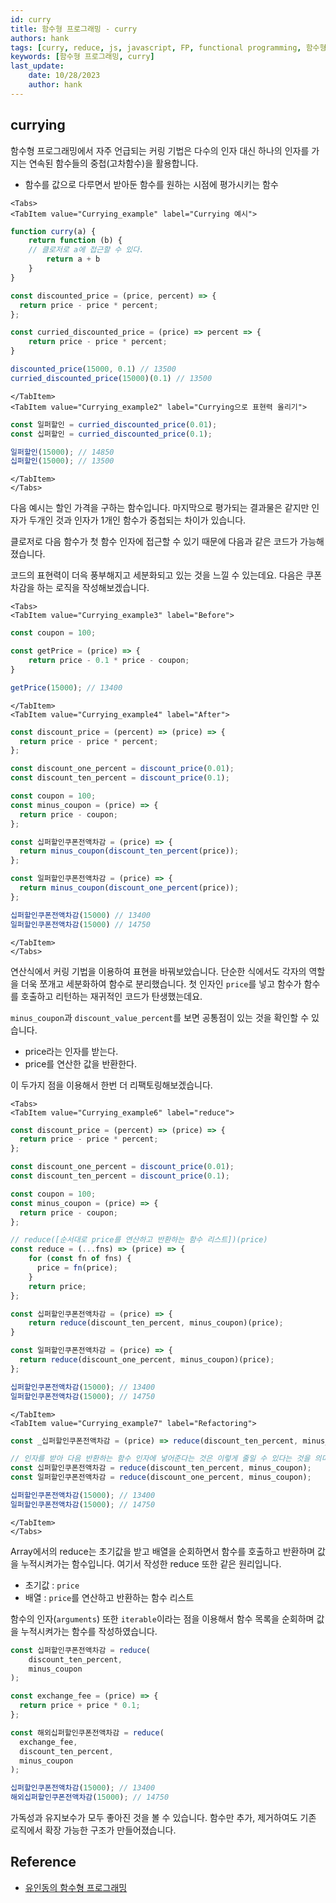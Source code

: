 ```yaml
---
id: curry
title: 함수형 프로그래밍 - curry
authors: hank
tags: [curry, reduce, js, javascript, FP, functional programming, 함수형 프로그래밍]
keywords: [함수형 프로그래밍, curry]
last_update:
    date: 10/28/2023
    author: hank
---
```



## currying

함수형 프로그래밍에서 자주 언급되는 커링 기법은 다수의 인자 대신 하나의 인자를 가지는 연속된 함수들의 중첩(고차함수)을 활용합니다.
- 함수를 값으로 다루면서 받아둔 함수를 원하는 시점에 평가시키는 함수


```mdx-code-block
<Tabs>
<TabItem value="Currying_example" label="Currying 예시">
```
```js
function curry(a) {
    return function (b) {
    // 클로저로 a에 접근할 수 있다.
        return a + b
    }
}

const discounted_price = (price, percent) => {
  return price - price * percent;
};

const curried_discounted_price = (price) => percent => {
    return price - price * percent;
}

discounted_price(15000, 0.1) // 13500
curried_discounted_price(15000)(0.1) // 13500
```
```mdx-code-block
</TabItem>
<TabItem value="Currying_example2" label="Currying으로 표현력 올리기">
```
```js
const 일퍼할인 = curried_discounted_price(0.01);
const 십퍼할인 = curried_discounted_price(0.1);

일퍼할인(15000); // 14850
십퍼할인(15000); // 13500
```
```mdx-code-block
</TabItem>
</Tabs>
```

다음 예시는 할인 가격을 구하는 함수입니다. 마지막으로 평가되는 결과물은 같지만 인자가 두개인 것과 인자가 1개인 함수가 중첩되는 차이가 있습니다.

클로저로 다음 함수가 첫 함수 인자에 접근할 수 있기 때문에 다음과 같은 코드가 가능해졌습니다.

코드의 표현력이 더윽 풍부해지고 세분화되고 있는 것을 느낄 수 있는데요. 다음은 쿠폰 차감을 하는 로직을 작성해보겠습니다.



```mdx-code-block
<Tabs>
<TabItem value="Currying_example3" label="Before">
```
```js
const coupon = 100;

const getPrice = (price) => {
    return price - 0.1 * price - coupon;
}

getPrice(15000); // 13400
```
```mdx-code-block
</TabItem>
<TabItem value="Currying_example4" label="After">
```
```js
const discount_price = (percent) => (price) => {
  return price - price * percent;
};

const discount_one_percent = discount_price(0.01);
const discount_ten_percent = discount_price(0.1);

const coupon = 100;
const minus_coupon = (price) => {
  return price - coupon;
};

const 십퍼할인쿠폰전액차감 = (price) => {
  return minus_coupon(discount_ten_percent(price));
};

const 일퍼할인쿠폰전액차감 = (price) => {
  return minus_coupon(discount_one_percent(price));
};

십퍼할인쿠폰전액차감(15000) // 13400
일퍼할인쿠폰전액차감(15000) // 14750
```
```mdx-code-block
</TabItem>
</Tabs>
```

연산식에서 커링 기법을 이용하여 표현을 바꿔보았습니다. 단순한 식에서도 각자의 역할을 더욱 쪼개고 세분화하여 함수로 분리했습니다. 첫 인자인 `price`를 넣고 함수가 함수를 호출하고 리턴하는 재귀적인 코드가 탄생했는데요.

`minus_coupon`과 `discount_value_percent`를 보면 공통점이 있는 것을 확인할 수 있습니다.

- price라는 인자를 받는다.
- price를 연산한 값을 반환한다.

이 두가지 점을 이용해서 한번 더 리팩토링해보겠습니다.


```mdx-code-block
<Tabs>
<TabItem value="Currying_example6" label="reduce">
```
```js
const discount_price = (percent) => (price) => {
  return price - price * percent;
};

const discount_one_percent = discount_price(0.01);
const discount_ten_percent = discount_price(0.1);

const coupon = 100;
const minus_coupon = (price) => {
  return price - coupon;
};

// reduce([순서대로 price를 연산하고 반환하는 함수 리스트])(price)
const reduce = (...fns) => (price) => {
    for (const fn of fns) {
      price = fn(price);
    }
    return price;
};

const 십퍼할인쿠폰전액차감 = (price) => {
    return reduce(discount_ten_percent, minus_coupon)(price);
}

const 일퍼할인쿠폰전액차감 = (price) => {
  return reduce(discount_one_percent, minus_coupon)(price);
};

십퍼할인쿠폰전액차감(15000); // 13400
일퍼할인쿠폰전액차감(15000); // 14750
```

```mdx-code-block
</TabItem>
<TabItem value="Currying_example7" label="Refactoring">
```
```js
const _십퍼할인쿠폰전액차감 = (price) => reduce(discount_ten_percent, minus_coupon)(price);

// 인자를 받아 다음 반환하는 함수 인자에 넣어준다는 것은 이렇게 줄일 수 있다는 것을 의미합니다.
const 십퍼할인쿠폰전액차감 = reduce(discount_ten_percent, minus_coupon);
const 일퍼할인쿠폰전액차감 = reduce(discount_one_percent, minus_coupon);

십퍼할인쿠폰전액차감(15000); // 13400
일퍼할인쿠폰전액차감(15000); // 14750
```
```mdx-code-block
</TabItem>
</Tabs>
```

Array에서의 reduce는 초기값을 받고 배열을 순회하면서 함수를 호출하고 반환하며 값을 누적시켜가는 함수입니다. 여기서 작성한 reduce 또한 같은 원리입니다.

- 초기값 : `price`
- 배열 : `price`를 연산하고 반환하는 함수 리스트

함수의 인자(`arguments`) 또한 `iterable`이라는 점을 이용해서 함수 목록을 순회하며 값을 누적시켜가는 함수를 작성하였습니다.

```js
const 십퍼할인쿠폰전액차감 = reduce(
    discount_ten_percent,
    minus_coupon
);

const exchange_fee = (price) => {
  return price + price * 0.1;
};

const 해외십퍼할인쿠폰전액차감 = reduce(
  exchange_fee,
  discount_ten_percent,
  minus_coupon
);

십퍼할인쿠폰전액차감(15000); // 13400
해외십퍼할인쿠폰전액차감(15000); // 14750
```

가독성과 유지보수가 모두 좋아진 것을 볼 수 있습니다. 함수만 추가, 제거하여도 기존 로직에서 확장 가능한 구조가 만들어졌습니다.


## Reference

- [유인동의 함수형 프로그래밍](https://www.inflearn.com/course/functional-es6/dashboard)